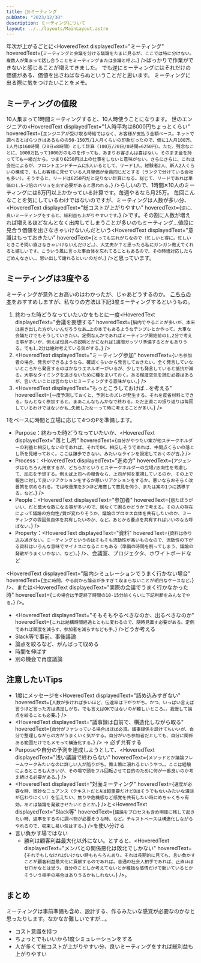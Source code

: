 ```yaml
---
title: 🤼‍♀️ミーティング
pubDate: "2023/12/30"
description: ミーティングについて
layout: ../../layouts/MainLayout.astro
---
```



年次が上がるごとに<HoveredText displayedText="ミーティング" hoveredText={`ミーティングと会議を分ける議論をたまに見るが、ここでは特に分けない。複数人が集まって話し合うことをミーティングまたは会議と呼ぶ。`} />ばっかりで作業ができないと感じることが増えてきました。
でも逆にミーティングにはそれだけの価値がある、価値を出さねばならぬということだと思います。
ミーティングに出る際に気をつけたいことをメモ。

## ミーティングの値段

10人集まって1時間ミーティングすると、10人時使うことになります。
世のエンジニアの<HoveredText displayedText="1人時平均は6000円ちょっとくらい" hoveredText={`エンジニアが受け取る時給ではなく、お客様が支払う金額ベース。ネットで調べるとばらつきはあるものの50-150万/1人月くらいの印象だったので、仮に1人月100万、1人月は160時間（20日✕8時間）として計算（100万/20日/8時間=6250円）。ただ、残念なことに、1000万払って1000万のものを作っても、あまりお客さんは喜ばない。そのまま金を持ってても一緒だから。つまり6250円以上の仕事をしないと意味がない。さらにさらに、これは会社によるが、フロントエンドチームに5人いるとして、リード1人、経験者2人、新人2人くらいの構成で、もしお客様に見せている人月単価が全員同じだとする（ランクで分けている会社も多い）。そうすると、リードは6250円だと足りない計算になる。総じて、リードであれば単価の1.5~2倍のバリュを出す必要があると思われる。`} />らしいので、1時間✕10人のミーティングには6万円以上かかっている計算です。毎週やるなら月25万。
毎回こんなことを気にしているわけではないのですが、ミーティングは人数が多い分、<HoveredText displayedText="総コストが上がりやすい" hoveredText={`逆に、良いミーティングをすると、総利益も上がりやすいです。`} />です。その割に人数が増えれば増えるほどなんとなく出席してしまうことが多いのもミーティング…値段に見合う価値を出さなきゃいけないんだという<HoveredText displayedText="意識はもっておきたい" hoveredText={`とっても忘れがちなので（忙しいと得に。忙しいときこそ問い直さなきゃいけないんだけど…）、大丈夫か？と思ったら私にガンガン教えてくれると嬉しいです。こういう風に言った事自体を忘れてることもあるので、その時塩対応したらごめんなさい。。思い出して謝れるといいのだが。`} />と思っています。

## ミーティングは3度やる

ミーティングが意外とお高いのはわかったが、じゃあどうするのか。
[こちらの本](https://zenn.dev/soma3134/scraps/12025dc4b12014)をおすすめしますが、私なりの方法は下記3度ミーティングするというもの。

1. 終わった時どうなっていたいかをもとに一度<HoveredText displayedText="会議を妄想する" hoveredText={`脳内でやることが多いが、本来は書き出した方がいいんだろうなあ…上の本でもあるようなテンプレとか作って。大事な会議だけでもそうしていきたい。定例なんかであればミーティング開始前の1,2分で考える事が多いが、例えば役員への説明とかになれば1週間ガッツリ準備するとかもありうる。でも1,2分は絶対考えている気がする。`} />
2. <HoveredText displayedText="ミーティング参加" hoveredText={`いち参加者の場合、発言ができるようなら、確認くらいから発言しておきたい。全く発言していないところから発言するのはかなりエネルギーがいるが、少しでも発言していると抵抗が減る。大事なタイミングを逃さないために種をまいておく。ある程度空気を読む必要はあるが、言いたいことは言わないとミーティングする意味がない。`} />
3. <HoveredText displayedText="もっとこうしておけば…を考える" hoveredText={`一度予測しておくと、予測とのズレが発生する。それを反省材料とできる。なんとなく参加すると、まあこんなもんかなで終わる。ただ正直この振り返りは毎回しているわけではないかも…失敗したなーって時に考えることが多い。`} />

1をベースに時間と立場に応じて4つのPを準備します。

- Purpose：終わった時どうなっていたいか、<HoveredText displayedText="落とし所" hoveredText={`自分がやりたい案が他ステークホルダーの利益と相反しないのであれば、それでOK。相反しそうであれば、中間点くらいの落とし所を見繕っておく。ここは譲歩できない、みたいなラインを設定しておくのが吉。`} />
- Process：<HoveredText displayedText="進め方" hoveredText={`アジェンダはもちろん用意するが、どちらかというとステークホルダーの立場/志向性を考慮して、反応を予想する。例えば上司への報告なら、上司が何を重視しているのか、その上で報告に対して良いリアクションをするか悪いリアクションをするか。悪いならおそらく改善策を求められる。では改善策を3つほど用意して意見を伺う、または案の1つに誘導する。など。`} />
- People：<HoveredText displayedText="参加者" hoveredText={`居たほうがいい、だと莫大な数になる事が多いので、居なくて困るかどうかで考える。その人の存在によって議論の方向性/質が変わりそうか、議論のプロセス自体を共有したいのか、ミーティングの雰囲気自体を共有したいのか、など。あとから要点を共有すればいいのなら呼ばない。`} />
- Property：<HoveredText displayedText="資料" hoveredText={`資料は作り込み過ぎない。ミーティングというのはそもそも流動性が高いものなので、流動性の下がる資料はいろんな意味でマイナスになることもある（準備の時間を削ってしまう、議論の発散がうまくいかない、など）。`} />、会議室、プロジェクタ、ホワイトボードなど

<HoveredText displayedText="脳内シミュレーションでうまく行かない場合" hoveredText={`主に時間。やる前から論点が多すぎて収まらないことが明白なケースなど。`} />、または<HoveredText displayedText="実際の会議でうまく行かなかった時" hoveredText={`この場合は予定終了時間の10-15分前くらいに下記判断をみんなでやる。`} />。

- <HoveredText displayedText="そもそもやるべきなのか、出るべきなのか" hoveredText={`これは結構時間経過とともに変わるので、随時見直す必要がある。定例であれば頻度を減らす、参加者を減らすなども手。`} />どうか考える
- Slack等で事前、事後議論
- 論点を絞るなど、がんばって収める
- 時間を伸ばす
- 別の機会で再度議論

## 注意したいTips

- 1度にメッセージを<HoveredText displayedText="詰め込みすぎない" hoveredText={`人数が多ければ多いほど、伝達率は下がりがち。かつ、いっぱい言えば言うほど言った方は満足しがち。でも言えばOKではないのが難しいところ。。我慢して論点を絞ることも必要。`} />
- <HoveredText displayedText="議事録は自前で、構造化しながら取る" hoveredText={`自分がファシっている場合はほぼ必須。議事録係を設けてもいいが、自分で整理しながらの方がうまくいく気がする。自分がいち参加者だとしても、自分に関係ある範囲だけでもメモって構造化する。`} /> → 必ず共有する
- Purposeや自分の予測を達成しようとして、<HoveredText displayedText="浅い議論で終わらない" hoveredText={`メソッドとか議論フレームワークみたいなのに詳しい人が陥りがち。策士策に溺れるというやつ。。ここは経験によるところも大きいが、その場で頭をフル回転させて目的のために何が一番良いのか考え続ける必要がある。`} />
- <HoveredText displayedText="対面ミーティング" hoveredText={`速度が必要な時、微妙なニュアンス（テキストだとAは超重要だけどBはそうでもないみたいな濃淡が伝わりにくい）を伝えたい、焦りや危機感など感覚を共有したい時にめちゃくちゃ有効。あとは議論を発散させたいときとか。`} />と<HoveredText displayedText="Slack等" hoveredText={`議論をプロセスも含め明確に残して起きたい時、返事をするのに調べ物が必要そうな時、など。テキストベースは構造化しながらやれるので、収束し易い気はする。`} />を使い分ける
- 言い負かす場ではない
  - 勝利は顧客利益最大化以外にない。とすると、<HoveredText displayedText="メンバとの関係悪化は敗北でしかない" hoveredText={`それでもしなければいけない時ももちろんあり。それは長期的に見ても、言い負かすことが顧客利益最大化に貢献するのであれば。普通の社会人相手であれば、正直ほぼゼロかなとは思う。自分のことしか考えてないとか稚拙な感情だけで動いているとかそういう相手の場合はありうるかもしれない。`} />。

## まとめ

ミーティングは事前準備も含め、設計する、作るみたいな感覚が必要なのかなと思ったりします。なかなか難しいですが…。

- コスト意識を持つ
- ちょっとでもいいから1度シミュレーションをする
- 人が多くて総コストが上がりやすい分、良いミーティングをすれば総利益も上がりやすい
